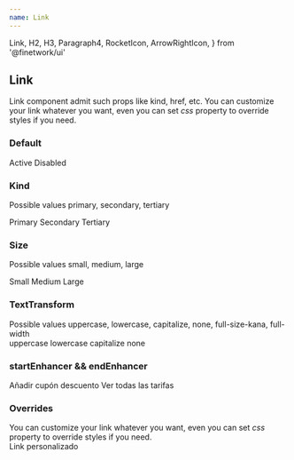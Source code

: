 ```yaml
---
name: Link
---
```


  Link,
  H2,
  H3,
  Paragraph4,
  RocketIcon,
  ArrowRightIcon,
} from '@finetwork/ui'

<div />
<div>
  <H2 font="secondary">Link</H2>
</div>

<Paragraph4>
  Link component admit such props like kind, href, etc. You can customize your
  link whatever you want, even you can set <i>css</i> property to override
  styles if you need.
</Paragraph4>

<div>
  <H3 font="secondary">Default</H3>
</div>

<Playground>
  <div style={styles}>
    <Link href="/">Active</Link>
    <Link href="/" kind="primary" disabled>
      Disabled
    </Link>
  </div>
</Playground>

<div>
  <H3 font="secondary">Kind</H3>
</div>

<Paragraph4>Possible values primary, secondary, tertiary</Paragraph4>

<Playground>
  <div style={styles}>
    <Link kind="primary" href="/">
      Primary
    </Link>
    <Link kind="secondary" href="/">
      Secondary
    </Link>
    <Link kind="tertiary" href="/">
      Tertiary
    </Link>
  </div>
</Playground>

<div>
  <H3 font="secondary">Size</H3>
</div>

<Paragraph4>Possible values small, medium, large</Paragraph4>

<Playground>
  <div style={styles}>
    <Link href="/" size="small">
      Small
    </Link>
    <Link href="/" size="medium">
      Medium
    </Link>
    <Link href="/" size="large">
      Large
    </Link>
  </div>
</Playground>

<div>
  <H3 font="secondary">TextTransform</H3>
</div>

<Paragraph4>
  Possible values uppercase, lowercase, capitalize, none, full-size-kana,
  full-width
</Paragraph4>

<Playground>
  <div style={styles}>
    <Link href="/" textTransform="uppercase">
      uppercase
    </Link>
    <Link href="/" textTransform="lowercase">
      lowercase
    </Link>
    <Link href="/" textTransform="capitalize">
      capitalize
    </Link>
    <Link href="/" textTransform="none">
      none
    </Link>
  </div>
</Playground>

<div>
  <H3 font="secondary">startEnhancer && endEnhancer</H3>
</div>

<Playground>
  <div style={styles}>
    <Link href="/" startEnhancer={RocketIcon}>
      Añadir cupón descuento
    </Link>
    <Link href="/" endEnhancer={ArrowRightIcon}>
      Ver todas las tarifas
    </Link>
  </div>
</Playground>

<div>
  <H3 font="secondary">Overrides</H3>
</div>

<Paragraph4>
  You can customize your link whatever you want, even you can set <i>css </i>
  property to override styles if you need.
</Paragraph4>

<Playground>
  <div style={styles}>
    <Link
      startEnhancer={RocketIcon}
      css={{
        color: '#333',
        '&:hover': {
          color: '#333',
        },
        svg: {
          color: '#f3a25b',
        },
      }}
    >
      Link personalizado
    </Link>
  </div>
</Playground>
